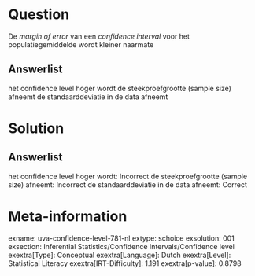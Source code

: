 Question
========

De *margin of error* van een *confidence interval* voor het
populatiegemiddelde wordt kleiner naarmate

Answerlist
----------

het confidence level hoger wordt
de steekproefgrootte (sample size) afneemt
de standaarddeviatie in de data afneemt

Solution
========

Answerlist
----------

het confidence level hoger wordt: Incorrect
de steekproefgrootte (sample size) afneemt: Incorrect
de standaarddeviatie in de data afneemt: Correct

Meta-information
================
exname: uva-confidence-level-781-nl
extype: schoice
exsolution: 001
exsection: Inferential Statistics/Confidence Intervals/Confidence level
exextra[Type]: Conceptual
exextra[Language]: Dutch
exextra[Level]: Statistical Literacy
exextra[IRT-Difficulty]: 1.191
exextra[p-value]: 0.8798
